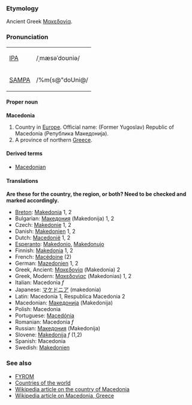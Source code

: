 ===Etymology===
Ancient Greek [[Μακεδονία]].

===Pronunciation===
{| border=1 cellpadding=5
| [[w:IPA|IPA]] || /ˌmæsəˈdoʊniə/
|-
| [[w:SAMPA|SAMPA]] || /%m{s@"doUni@/
|}

====Proper noun====
'''Macedonia'''

# Country in [[Europe]]. Official name: (Former Yugoslav) Republic of Macedonia (Република Македонија).
# A province of northern [[Greece]].

====Derived terms====
*[[Macedonian]]

====Translations====

'''Are these for the country, the region, or both?  Need to be checked and marked accordingly.'''

*[[Breton]]: [[Makedonia]] 1, 2
*Bulgarian: [[Македония]] (Makedonija) 1, 2
*Czech: [[Makedonie]] 1, 2
*Danish: [[Makedonien]] 1, 2
*Dutch: [[Macedonië]] 1, 2
*[[Esperanto]]: [[Makedonio]], [[Makedonujo]]
*Finnish: [[Makedonia]] 1, 2
*French: [[Macédoine]] (2)
*German: [[Mazedonien]] 1, 2
*Greek, Ancient: [[Μακεδονία]] (Makedonia) 2
*Greek, Modern: [[Μακεδονίας]] (Makedonias) 1, 2
*Italian: Macedonia ''f''
*Japanese: [[マケドニア]] (makedonia)
*Latin: Macedonia 1, Respublica Macedonia 2
*Macedonian: [[Македонија]] (Makedonija)
*Polish: Macedonia
*Portuguese: [[Macedónia]]
*Romanian: Macedonia ''f''
*Russian: [[Македония]] (Makedonija)
*Slovene: [[Makedonija]] ''f'' (1,2)
*Spanish: Macedonia
*Swedish: [[Makedonien]]

===See also===
*[[FYROM]]
*[[Countries of the world]]
*[[w:Republic of Macedonia|Wikipedia article on the country of Macedonia]]
*[[w:Macedonia|Wikipedia article on Macedonia, Greece]]